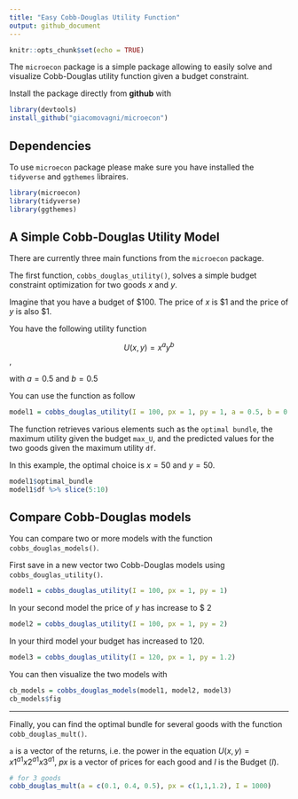 ```yaml
---
title: "Easy Cobb-Douglas Utility Function"
output: github_document
---
```


```r
knitr::opts_chunk$set(echo = TRUE)
```

The `microecon` package is a simple package allowing to easily solve and visualize Cobb-Douglas utility function given a budget constraint.

Install the package directly from **github** with

```r
library(devtools)
install_github("giacomovagni/microecon")
```

## Dependencies

To use `microecon` package please make sure you have installed the `tidyverse` and `ggthemes` libraires.

```r
library(microecon)
library(tidyverse)
library(ggthemes)
```

## A Simple Cobb-Douglas Utility Model

There are currently three main functions from the `microecon` package.

The first function, `cobbs_douglas_utility()`, solves a simple budget constraint optimization for two goods $x$ and $y$.

Imagine that you have a budget of \$100. The price of $x$ is \$1 and the price of $y$ is also \$1. 

You have the following utility function

$$U(x,y) = x^a y^b$$, 

with $a = 0.5$ and $b=0.5$

You can use the function as follow

```r
model1 = cobbs_douglas_utility(I = 100, px = 1, py = 1, a = 0.5, b = 0.5)
```

The function retrieves various elements such as the `optimal bundle`, the maximum utility given the budget `max_U`, and the predicted values for the two goods given the maximum utility `df`.

In this example, the optimal choice is $x=50$ and $y=50$.

```r
model1$optimal_bundle
model1$df %>% slice(5:10)
```

## Compare Cobb-Douglas models

You can compare two or more models with the function `cobbs_douglas_models()`. 

First save in a new vector two Cobb-Douglas models using `cobbs_douglas_utility()`. 

```r
model1 = cobbs_douglas_utility(I = 100, px = 1, py = 1)
```

In your second model the price of $y$ has increase to \$ 2

```r
model2 = cobbs_douglas_utility(I = 100, px = 1, py = 2)
```

In your third model your budget has increased to 120.

```r
model3 = cobbs_douglas_utility(I = 120, px = 1, py = 1.2)
```


You can then visualize the two models with

```r
cb_models = cobbs_douglas_models(model1, model2, model3)
cb_models$fig
```

------------------------------------------------------------------------

Finally, you can find the optimal bundle for several goods with the function `cobb_douglas_mult()`. 

`a` is a vector of the returns, i.e. the power in the equation $U(x,y) = x1^{a1} x2^{a1} x3^{a1}$, $px$ is a vector of prices for each good and $I$ is the Budget ($I$).

```r
# for 3 goods
cobb_douglas_mult(a = c(0.1, 0.4, 0.5), px = c(1,1,1.2), I = 1000)
```
